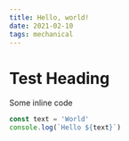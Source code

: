 ```yaml
---
title: Hello, world!
date: 2021-02-10
tags: mechanical
---
```


# Test Heading

Some inline code

```javascript
const text = 'World'
console.log(`Hello ${text}`)
```